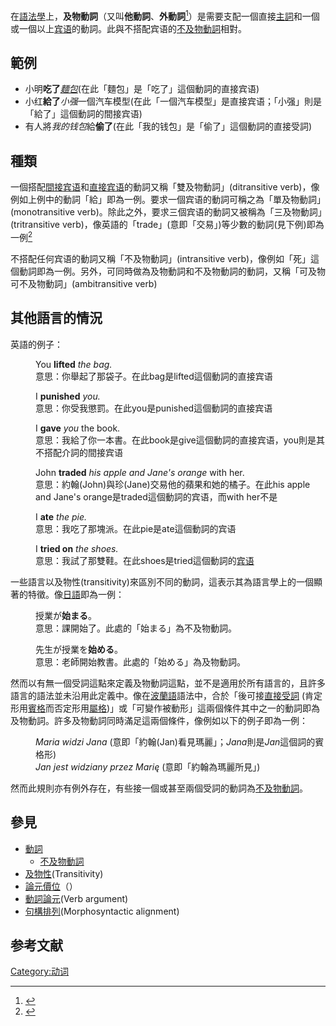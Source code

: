 在[[語法學|語法學]]上，'''及物動詞'''（又叫'''他動詞'''、'''外動詞'''<ref>{{Cite web |url=http://dict.revised.moe.edu.tw/cgi-bin/cbdic/gsweb.cgi?o=dcbdic&searchid=Z00000160425 |title=教育部《重編國語辭典修訂本》外動詞 |accessdate=2019-10-11 |archive-date=2020-02-08 |archive-url=https://web.archive.org/web/20200208015545/http://dict.revised.moe.edu.tw/cgi-bin/cbdic/gsweb.cgi?o=dcbdic&searchid=Z00000160425 |dead-url=no }}</ref>）是需要支配一個直接[[主詞|主詞]]和一個或一個以上[[宾语|宾语]]的動詞。此與不搭配宾语的[[不及物動詞|不及物動詞]]相對。

==範例==
<!--在此將範例換成漢語的範例-->
*小明'''吃了'''''[[麵包|麵包]]''(在此「麵包」是「吃了」這個動詞的直接宾语)
*小红'''給了'''''小强''一個汽车模型(在此「一個汽车模型」是直接宾语；「小强」則是「給了」這個動詞的間接宾语)
*有人將''我的钱包''給'''偷了'''(在此「我的钱包」是「偷了」這個動詞的直接受詞)

==種類==
一個搭配[[間接宾语|間接宾语]]和[[直接宾语|直接宾语]]的動詞又稱「雙及物動詞」(ditransitive verb)，像例如上例中的動詞「給」即為一例。要求一個宾语的動詞可稱之為「單及物動詞」(monotransitive verb)。除此之外，要求三個宾语的動詞又被稱為「三及物動詞」(tritransitive verb)，像英語的「trade」(意即「交易」)等少數的動詞(見下例)即為一例<ref>{{cite journal | author =Kittila, Seppo | title=A typology of tritransitives: alignment types and motivations | url =https://archive.org/details/sim_linguistics_2007_45_3/page/453 | journal=Linguistics | volume=45 | issue=3 | year=2007 | publisher=Walter de Gruyter| location=Germany | pages=453–508 | doi = 10.1515/LING.2007.015}}</ref>

不搭配任何宾语的動詞又稱「不及物動詞」(intransitive verb)，像例如「死」這個動詞即為一例。另外，可同時做為及物動詞和不及物動詞的動詞，又稱「可及物可不及物動詞」(ambitransitive verb)<!--對ambitransitive verb這個詞，若你想到更好的稱呼的話，歡迎更改-->

==其他語言的情況==
英語的例子：

:You '''lifted''' ''the bag.''
:意思：你舉起了那袋子。在此bag是lifted這個動詞的直接宾语

:I '''punished''' ''you.''
:意思：你受我懲罰。在此you是punished這個動詞的直接宾语

:I '''gave''' ''you'' the book.
:意思：我給了你一本書。在此book是give這個動詞的直接宾语，you則是其不搭配介詞的間接宾语

:John '''traded''' ''his apple and Jane's orange'' with her.
:意思：約翰(John)與珍(Jane)交易他的蘋果和她的橘子。在此his apple and Jane's orange是traded這個動詞的宾语，而with her不是

:I '''ate''' ''the pie.''
:意思：我吃了那塊派。在此pie是ate這個動詞的宾语

:I '''tried on''' ''the shoes.''
:意思：我試了那雙鞋。在此shoes是tried這個動詞的[[宾语|宾语]]

一些語言以及物性(transitivity)來區別不同的動詞，這表示其為語言學上的一個顯著的特徵。像[[日語|日語]]即為一例：

:授業が'''始まる'''。
:意思：課開始了。此處的「始まる」為不及物動詞。

:先生が授業を'''始める'''。
:意思：老師開始教書。此處的「始める」為及物動詞。

然而以有無一個受詞這點來定義及物動詞這點，並不是適用於所有語言的，且許多語言的語法並未沿用此定義中。像在[[波蘭語|波蘭語]]語法中，合於「後可接[[直接受詞|直接受詞]] (肯定形用[[賓格|賓格]]而否定形用[[屬格|屬格]])」或「可變作被動形」這兩個條件其中之一的動詞即為及物動詞。許多及物動詞同時滿足這兩個條件，像例如以下的例子即為一例：
:''Maria widzi Jana'' (意即「約翰(Jan)看見瑪麗」；''Jana''則是''Jan''這個詞的賓格形)
:''Jan jest widziany przez Marię'' (意即「約翰為瑪麗所見」)
然而此規則亦有例外存在，有些接一個或甚至兩個受詞的動詞為[[不及物動詞|不及物動詞]]。
<!--匈牙利語的例子就先不寫了，各位對不起=_="-->

== 參見 ==
* [[動詞|動詞]]
** [[不及物動詞|不及物動詞]]
* [[及物性|及物性]](Transitivity)
* [[配价|論元價位]]（{{lang|en|Valency}}）
* [[動詞論元|動詞論元]](Verb argument)
* [[句構排列|句構排列]](Morphosyntactic alignment)

== 参考文献 ==
{{Reflist}}

{{lexical categories|state=collapsed}}

{{DEFAULTSORT:Transitive Verb}}
[[Category:动词|Category:动词]]